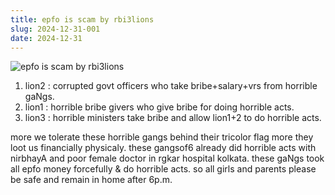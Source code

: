 ```yaml
---
title: epfo is scam by rbi3lions
slug: 2024-12-31-001
date: 2024-12-31
---
```

![epfo is scam by rbi3lions](/epfchor1.jpg)

1. lion2 : corrupted govt officers who take bribe+salary+vrs from horrible gaNgs.
2. lion1 : horrible bribe givers who give bribe for doing horrible acts.
3. lion3 : horrible ministers take bribe and allow lion1+2 to do horrible acts.

more we tolerate these horrible gangs behind their tricolor flag
more they loot us financially physicaly. these gangsof6 already
did horrible acts with nirbhayA and poor female doctor in rgkar
hospital kolkata. these gaNgs took all epfo money forcefully & do horrible
acts. so all girls and parents please be safe and remain in home after 6p.m.
